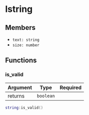 # lstring

## Members

- `text: string`
- `size: number`

## Functions

### is_valid

| Argument | Type      | Required |
| -------- | --------- | -------- |
| returns  | `boolean` |          |

```lua
string:is_valid()
```

